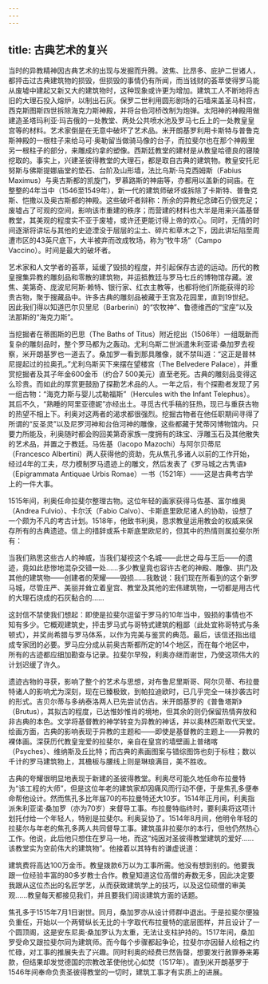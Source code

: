 ```yaml
---
---
---
```

title: 古典艺术的复兴
---




当时的异教精神因古典艺术的出现与发掘而升腾。波焦、比昂多、庇护二世诸人，都抨击过古典建筑物的损毁，但损毁的事情仍有所闻，而当钱财的荟萃使得罗马能从废墟中建起又新又大的建筑物时，这种现象或许更为增加。建筑工人不断地将古旧的大理石投入熔炉，以制出石灰。保罗二世利用圆形剧场的石墙来盖圣马科宫，西克斯图斯四世拆除海克力斯神殿，并将台伯河桥改制为炮弹。太阳神的神殿用做建造圣塔玛利亚·玛吉俄的一处教堂、两处公共喷水池及罗马七丘上的一处教皇皇宫等的材料。艺术家倒是在无意中破坏了艺术品。米开朗基罗利用卡斯特与普鲁克斯神殿的一根柱子来给马可·奥勒留当做骑马像的台子，而拉斐尔也在那个神殿里另一根柱子的部分，来雕成约拿的塑像。西斯廷教堂的建材是从教皇哈德良的寝陵挖取的。事实上，兴建圣彼得教堂的大理石，都是取自古典的建筑物。教皇安托尼努斯与佛斯提娜庙堂的垫石、台阶及山形墙，法比乌斯·马克西姆斯（Fabius Maximus）与奥古斯都的凯旋门，罗慕路斯的神庙等，亦都用以盖新的祠庙。在整整的4年当中（1546至1549年），新一代的建筑师破坏或拆除了卡斯特、普鲁克斯、恺撒以及奥古斯都的神殿。这些破坏者辩称：所余的异教纪念碑石仍很充足；废墟占了可观的空间，影响该市重建的秩序；而营建的材料也大半是用来兴盖基督教堂，其美观的程度实不亚于废墟，或许还更能讨得上帝的欢心。同时，无情的时间逐渐将讲坛与其他的史迹湮没于层层的尘土、碎片和草木之下，因此讲坛陷至周遭市区的43英尺底下，大半被弃而改成牧场，称为“牧牛场”（Campo Vaccino）。时间是最大的破坏者。

艺术家和人文学者的荟萃，延缓了毁损的程度，并引起保存古迹的运动。历代的教皇搜集异教的雕刻品和零散的建筑物，并运抵教廷与罗马七丘的博物馆存藏。波焦、美第奇、庞波尼阿斯·赖特、银行家、红衣主教等，也都将他们所能获得的珍贵古物，聚于搜藏品中。许多古典的雕刻品被藏于王宫及花园里，直到19世纪。因此我们得以知道巴尔贝里尼（Barberini）的“农牧神”、鲁德维西的“宝座”以及法那斯的“海克力斯”。

当挖掘者在蒂图斯的巴思（The Baths of Titus）附近挖出（1506年）一组既新而复杂的雕刻品时，整个罗马都为之轰动。尤利乌斯二世派遣朱利亚诺·桑加罗去视察，米开朗基罗也一道去了。桑加罗一看到那具雕像，就不禁叫道：“这正是普林尼提起过的拉奥孔。”尤利乌斯买下来摆在望楼宫（The Belvedere Palace），并重赏挖掘者及其子年金600金币（约合7 500美元）直至老死。古典的雕刻品变得这么珍贵。而如此的厚赏更鼓励了探勘艺术品的人。一年之后，有个探勘者发现了另一组古物：“海克力斯与婴儿忒勒福斯”（Hercules with the Infant Telephus）。其后不久，“熟睡的阿里亚德妮”亦经出土。寻觅古代手稿的狂热，现已与重获古物的热望不相上下。利奥对这两者的渴求都很强烈。挖掘古物者在他任职期间寻得了所谓的“反圣灵”以及尼罗河神和台伯河神的雕像，这些都藏于梵蒂冈博物馆内。只要力所能及，利奥随时都会购回美第奇家族一度拥有的珠宝、浮雕玉石及其他散失的艺术品，并置之于教廷。马佐基（Iacopo Mazochi）与阿尔贝蒂尼（Francesco Albertini）两人获得他的资助，先从焦孔多诸人以前的工作开始，经过4年的工夫，尽力模制罗马遗迹上的雕文，然后发表了《罗马城之古隽语》（Epigrammata Antiquae Urbis Romae）一书（1521年）——这是古典考古学上的一件大事。

1515年间，利奥任命拉斐尔整理古物。这位年轻的画家获得马佐基、富尔维奥（Andrea Fulvio）、卡尔沃（Fabio Calvo）、卡斯底里欧尼诸人的协助，设想了一个颇为不凡的考古计划。1518年，他致书利奥，恳求教皇运用教会的权威来保存所有的古典遗迹。信上的措辞或系卡斯底里欧尼的，但其中的热情则属拉斐尔所有：

当我们熟思这些古人的神威，当我们凝视这个名城——此世之母与王后——的遗迹，竟如此悲惨地混杂交错一处……多少教皇竟也容许古老的神殿、雕像、拱门及其他的建筑物——创建者的荣耀——毁损……我敢说：我们现在所看到的这个新罗马城，尽管庄严、美丽并耸立着皇宫、教堂及其他的宏伟建筑物，一切都是用古代的大理石烧成的石灰黏合的……



这封信不禁使我们想起：即使是拉斐尔逗留于罗马的10年当中，毁损的事情也不知有多少。它概观建筑史，抨击罗马式与哥特式建筑的粗鄙（此处宜称哥特式与条顿式），并奖尚希腊与罗马体系，以作为完美与鉴赏的典范。最后，该信还指出组成专家团的必要。罗马应分成从前奥古斯都所定的14个地区，而在每个地区中，所有的古迹都应细加勘查与记录。拉斐尔早殁，利奥亦继而谢世，乃使这项伟大的计划迟缓了许久。

遗迹古物的寻获，影响了整个的艺术与思想，对布鲁尼里斯哥、阿尔贝蒂、布拉曼特诸人的影响尤为深刻，现在已臻极致，到帕拉迪欧时，已几乎完全一味抄袭古时的形式。吉贝尔蒂与多纳泰洛两人已先尝试仿古。米开朗基罗的《普鲁塔斯》（Brutus），其拟古的程度，已达惟妙惟肖的境地，但其余的则仍保留热情奔放和非古典的本色。文学将基督教的神学转变为异教的神话，并以奥林匹斯取代天堂。绘画方面，古典的影响表现于异教的主题和——即使是基督教的主题上——异教的裸体画。深获历代教皇宠爱的拉斐尔，亲自在皇宫的墙壁画上普绪喀（Psyches）、维纳斯及丘比特；而古典的素画图案与错综图饰也刻于标柱；数以千计的罗马建筑物上，其檐板与腰线上则是琳琅满目，美不胜收。

古典的夸耀很明显地表现于新建的圣彼得教堂。利奥尽可能久地任命布拉曼特为“该工程的大师”，但是这位年老的建筑家却因痛风而行动不便，于是焦孔多便奉命帮他设计。然而焦孔多比年届70的布拉曼特还大10岁。1514年正月间，利奥指派朱利亚诺·桑加罗（亦为70岁）来督导工事。布拉曼特临终时，要利奥将这项计划托付给一个年轻人，特别是拉斐尔。利奥妥协了。1514年8月间，他明令年轻的拉斐尔与年老的焦孔多两人共同督导工事。建筑虽非拉斐尔的本行，但他仍然热心工作。他说，此后他只想住在罗马一地，而这“纯因对圣彼得教堂建筑的爱好……该教堂实为空前伟大的建筑物”。他接着以其特有的谦虚说道：

建筑费将高达100万金币。教皇拨款6万以为工事所需。他没有想到别的。他要我跟一位经验丰富的80多岁教士合作。教皇知道这位高僧的寿数无多，因此决定要我跟从这位杰出的名匠学艺，从而获致建筑学上的技巧，以及这位硕僧的审美观……教皇每天都接见我们，并且要我们阔谈建筑方面的话题。



焦孔多于1515年7月1日谢世。同月，桑加罗亦从设计师群中退出。于是拉斐尔便独负重任，开始以一个两臂纵长无比的十字取代布拉曼特的底层图样，并且设计了一个圆顶阁，这是安东尼奥·桑加罗认为太重，无法让支柱护持的。1517年间，桑加罗受命又跟拉斐尔同为建筑师。而今每个步骤都起争论，拉斐尔亦因替人绘相之约忙碌，对工事的推展失去了兴趣。同时利奥的经费已然告罄，想要发行赦罪券来筹款，但结果却发觉德国的宗教改革使他忧心如焚（1517年）。直到米开朗基罗于1546年间奉命负责圣彼得教堂的一切时，建筑工事才有实质上的进展。